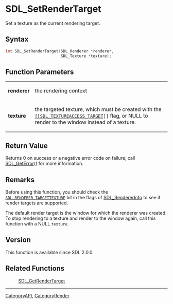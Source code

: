 = SDL_SetRenderTarget =

Set a texture as the current rendering target.

== Syntax ==

<syntaxhighlight lang='c'>
int SDL_SetRenderTarget(SDL_Renderer *renderer,
                        SDL_Texture *texture);
</syntaxhighlight>

== Function Parameters ==

{|
|'''renderer'''
|the rendering context
|-
|'''texture'''
|the targeted texture, which must be created with the <code>[[[[SDL_TEXTUREACCESS_TARGET]]]]</code> flag, or NULL to render to the window instead of a texture.
|}

== Return Value ==

Returns 0 on success or a negative error code on failure; call
[[SDL_GetError]]() for more information.



== Remarks ==

Before using this function, you should check the
<code>[[SDL_RENDERER_TARGETTEXTURE]]</code> bit in the flags of
[[SDL_RendererInfo]] to see if render targets are supported.

The default render target is the window for which the renderer was created.
To stop rendering to a texture and render to the window again, call this
function with a NULL <code>texture</code>.

== Version ==

This function is available since SDL 2.0.0.



== Related Functions ==

:[[SDL_GetRenderTarget]]

----
[[CategoryAPI]], [[CategoryRender]]


